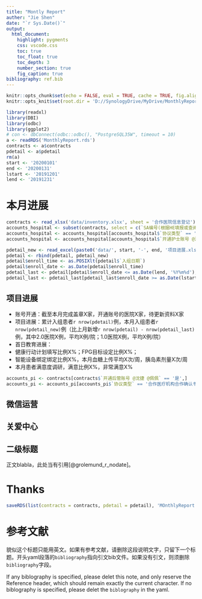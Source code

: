 ```yaml
---
title: "Montly Report"
auther: "Jie Shen"
date: "`r Sys.Date()`"
output:
  html_document:
    highlight: pygments
    css: vscode.css
    toc: true
    toc_float: true
    toc_depth: 3
    number_section: true
    fig_caption: true
bibliography: ref.bib
---
```


```r
knitr::opts_chunk$set(echo = FALSE, eval = TRUE, cache = TRUE, fig.align = 'center', message = FALSE, error = FALSE, warning = FALSE)
knitr::opts_knit$set(root.dir = 'D://SynologyDrive/MyDrive/MonthlyReport')
```

```r
library(readxl)
library(DBI)
library(odbc)
library(ggplot2)
# con <- dbConnect(odbc::odbc(), "PostgreSQL35W", timeout = 10)
a <- readRDS('MonthlyReport.rds')
contracts <- a$contracts
pdetail <- a$pdetail
rm(a)
start <- '20200101'
end <- '20200131'
lstart <- '20191201'
lend <- '20191231'
```

# 本月进展

```r
contracts <- read_xlsx('data/inventory.xlsx', sheet = '合作医院信息登记')
accounts_hospital <- subset(contracts, select = c(`SA编号(根据HE填报或查阅目标医院表)`,`协议类型`, `开通护士账号 @沈捷 @佩佩`, `开通护士账号日期@沈捷 @佩佩`))
accounts_hospital <- accounts_hospital[accounts_hospital$`协议类型` == '合作护士服务协议',]
accounts_hospital <- accounts_hospital[accounts_hospital$`开通护士账号 @沈捷 @佩佩` == '是',]

```


```r
pdetail_new <- read_excel(paste0('data/', start, '-', end, '项目进展.xlsx'), sheet = 'D-患者详情数据')
pdetail <- rbind(pdetail, pdetail_new)
pdetail$enroll_time <- as.POSIXlt(pdetail$`入组日期`)
pdetail$enroll_date <- as.Date(pdetail$enroll_time)
pdetail_last <- pdetail[pdetail$enroll_date <= as.Date(lend, '%Y%m%d'),]
pdetail_last <- pdetail_last[pdetail_last$enroll_date >= as.Date(lstart, '%Y%m%d'),]

```

## 项目进展

+ 账号开通：截至本月完成盖章X家，开通账号的医院X家，待更新资料X家
+ 项目进展：累计入组患者`r nrow(pdetail)`例，本月入组患者`r nrow(pdetail_new)`例（比上月新增`r nrow(pdetail) - nrow(pdetail_last)`例，其中2.0医院X例，平均X例/院；1.0医院X例，平均X例/院）
+ 首日教育进展：
+ 健康行动计划填写比例X%；FPG目标设定比例X%；
+ 智能设备绑定绑定比例X%，本月血糖上传平均X次/周，胰岛素剂量X次/周
+ 本月患者满意度调研，满意比例X%，非常满意X%

```r
accounts_pi <- contracts[contracts$`开通后管账号 @沈捷 @佩佩` == '是',]
accounts_pi <- accounts_pi[accounts_pi$`协议类型` == '合作医疗机构合作确认书',]

```

## 微信运营

## 关爱中心
  
## 二级标题

正文blabla，此处当有引用[@grolemund_r_nodate]。

# Thanks

```r
saveRDS(list(contracts = contracts, pdetail = pdetail), 'MOnthlyReport.rds')
```


# 参考文献{#References}

貌似这个标题只能用英文。如果有参考文献，请删除这段说明文字，只留下一个标题。开头yaml段落的`bibliography`指向引文bib文件。如果没有引文，则须删除`bibliography`字段。

If any biblography is specified, please delet this note, and only reserve the Reference header, which should remain exactly the current character. If no biblography is specified, please delet the `biblography` in the yaml.
